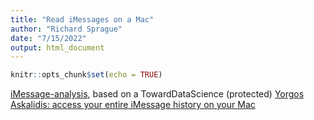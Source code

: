 ```yaml
---
title: "Read iMessages on a Mac"
author: "Richard Sprague"
date: "7/15/2022"
output: html_document
---
```


```r
knitr::opts_chunk$set(echo = TRUE)
```

[iMessage-analysis](https://github.com/yortos/imessage-analysis/blob/master/imessages-data-extract-and-prep.ipynb), based on a TowardDataScience (protected) [Yorgos Askalidis: access your entire iMessage history on your Mac](https://towardsdatascience.com/heres-how-you-can-access-your-entire-imessage-history-on-your-mac-f8878276c6e9)



